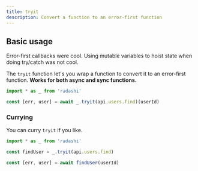 ```yaml
---
title: tryit
description: Convert a function to an error-first function
---
```


## Basic usage

Error-first callbacks were cool. Using mutable variables to hoist state when doing try/catch was not cool.

The `tryit` function let's you wrap a function to convert it to an error-first function. **Works for both async and sync functions.**

```ts
import * as _ from 'radashi'

const [err, user] = await _.tryit(api.users.find)(userId)
```

### Currying

You can curry `tryit` if you like.

```ts
import * as _ from 'radashi'

const findUser = _.tryit(api.users.find)

const [err, user] = await findUser(userId)
```
